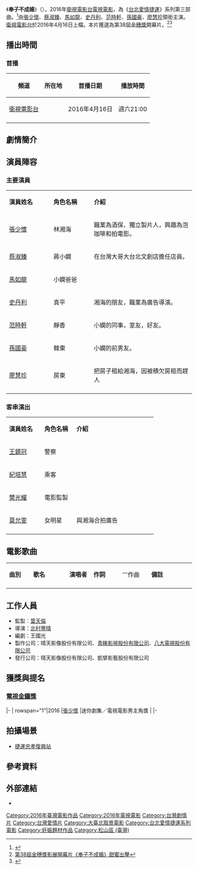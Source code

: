 {{Infobox Television
| show_name            = 奉子不成婚
| original_name        = The Thin Blue Lines
| image                =
| caption              = 
| show_name_2          = 
| genre                = [[電視電影|電視電影]]
| format               = 
| creator              = 
| director             = [[北村豐晴|北村豐晴]]
| writer               = 
| creative_director    = 
| presenter            =
| starring             = {{Nowrap begin}}[[張少懷|張少懷]]、[[蔡淑臻|蔡淑臻]]、[[馬如龍|馬如龍]]、<br>[[史丹利_(台灣)|史丹利]]、[[范時軒|范時軒]]、[[孫國豪|孫國豪]]、<br>[[廖慧珍|廖慧珍]]{{Nowrap end}}
| judges               = 
| voices               = 
| narrated             = 
| theme_music_composer = 
| opentheme            =
| endtheme             = 
| composer             = 
| country              = {{ROC-TW}}
| language             = [[國語|國語]]
| num_seasons          = <!-- or num_series -->
| num_episodes         = 
| list_episodes        = 
| slogan               = 
| executive_producer   = 
| supervising_producer = 
| producer             = 
| editor               = 
| location             = {{ROC-TW}}
| cinematography       =
| camera               = 
| runtime              = 90分鐘（含[[廣告|廣告]]）
| company              = [[晴天影像|晴天影像]]、[[青睞影視|青睞影視]]、[[八大電視|八大電視]]
| distributor          = 
| channel              = [[衛視電影台|衛視電影台]]
| picture_format       = 高畫質 1920X[[1080i|1080i]]電視電影
| audio_format         = [[立體聲|立體聲]]
| first_run            = {{TWN}}
| first_aired          = {{start date|2016|04|16}}
| last_aired           = {{end date|2016|04|16}}
| status               = 
| preceded_by          = 
| followed_by          = 
| related              =
| website              = 
| production_website   = 
| imdb_id              = 6478010
}}
《'''奉子不成婚'''》（{{lang-en|'''''The Thin Blue Lines'''''}}），2016年[[衛視電影台|衛視電影台]][[電視電影|電視電影]]，為《[[台北愛情捷運系列電影|台北愛情捷運]]》系列第三部曲。<ref>{{Cite web |url=http://www.epochtimes.com/b5/15/3/18/n4390251.htm |title=「台北愛情捷運」系列電影 今秋登場 |access-date=2016-03-19 |archive-date=2015-03-24 |archive-url=https://web.archive.org/web/20150324062237/http://www.epochtimes.com/b5/15/3/18/n4390251.htm |dead-url=no }}</ref>由[[張少懷|張少懷]]、[[蔡淑臻|蔡淑臻]]、[[馬如龍|馬如龍]]、[[史丹利_(台灣)|史丹利]]、[[范時軒|范時軒]]、[[孫國豪|孫國豪]]、[[廖慧珍|廖慧珍]]領銜主演。[[衛視電影台|衛視電影台]]於2016年4月16日上檔。本片獲選為第38屆[[金穗獎|金穗獎]]開幕片。<ref>[http://n.yam.com/yam/entertain/20160204/20160204542854.html 第38屆金穗獎影展開幕片《奉子不成婚》甜蜜出擊]</ref><ref>{{Cite web |url=http://tw.twent.chinayes.com/Content/20160229/KM4SREL5LGVHS.shtml |title=第38屆金穗獎 新銳新視力 |access-date=2016-03-19 |archive-date=2016-03-29 |archive-url=https://web.archive.org/web/20160329061403/http://tw.twent.chinayes.com/Content/20160229/KM4SREL5LGVHS.shtml |dead-url=yes }}</ref>

== 播出時間 ==
=== 首播 ===
{{UTC+8}}
{| class="wikitable" style="text-align:center"
|-  
! 頻道 || 所在地 || 首播日期 || 播放時間
|- 
|<center>[[衛視電影台|衛視電影台]]||<center>{{TWN}}||<center>2016年4月16日||<center>週六21:00
|-
|}

== 劇情簡介 ==

== 演員陣容 ==
=== 主要演員 ===
{|class="wikitable" width="60%"
|- style="background:#AFC7BA; color:snow" align=center
|style="width:22%"|'''演員姓名'''||style="width:20%"|'''角色名稱'''||style="width:50%"|'''介紹'''
|-
![[張少懷|張少懷]]
! 林湘海
| 職業為酒保、獨立製片人，興趣為泡咖啡和拍電影。
|-
![[蔡淑臻|蔡淑臻]]
! 蔣小嫻
| 在台灣大哥大台北文創店擔任店員。
|-
![[馬如龍|馬如龍]]
! 小嫻爸爸
| 
|-
![[史丹利_(台灣)|史丹利]]
! 真平
| 湘海的朋友，職業為廣告導演。
|-
![[范時軒|范時軒]]
! 靜香
| 小嫻的同事，室友，好友。
|-
![[孫國豪|孫國豪]]
! 韓東
|小嫻的前男友。
|-
![[廖慧珍|廖慧珍]]
! 房東
| 把房子租給湘海，因被積欠房租而趕人
|-
|}

=== 客串演出 ===
{|class="wikitable" width="60%"
|- style="background:#AFC7BA; color:snow" align=center
|style="width:22%"|'''演員姓名'''||style="width:20%"|'''角色名稱'''||style="width:50%"|'''介紹'''
|-
![[王鏡冠|王鏡冠]]
! 警察
| 
|-
![[紀培慧|紀培慧]]
! 乘客
| 
|-
![[樊光耀|樊光耀]]
! 電影監製
| 
|-
![[莫允雯|莫允雯]]
! 女明星
|與湘海合拍廣告
|-
|}

== 電影歌曲 ==
{|class="wikitable" style="text-align:center;width:80%"
|- style="width:100%; background:green; color:snow"
|style="width:10%"|'''曲別'''||style="width:15%"|'''歌名'''||style="width:10%"|'''演唱者'''||style="width:12%"|'''作詞'''||style="width:12%"|'''作曲||style="width:18%"|'''備註'''
|-
|}

== 工作人員 ==
*監製：[[葉天倫|葉天倫]]
*導演：[[北村豐晴|北村豐晴]]
*編劇：王國光
*製作公司：晴天影像股份有限公司、[[青睞影視|青睞影視股份有限公司]]、[[八大電視|八大電視股份有限公司]]
*發行公司：晴天影像股份有限公司、凱擘影藝股份有限公司

== 獲獎與提名 ==
=== [[第51屆金鐘獎|電視金鐘獎]] ===
{{awards table}}
|-
| rowspan="1"|2016
|[[張少懷|張少懷]]
|迷你劇集／電視電影男主角獎
|{{nom}}
|-
{{end}}

== 拍攝場景 ==
* [[捷運忠孝復興站|捷運忠孝復興站]]

== 參考資料 ==
{{reflist}}

== 外部連結 ==
* {{facebook|METROofLOVE|台北愛情捷運系列電影}}

{{電視節目的變遷
|電視台={{flagicon|Taiwan}} [[衛視電影台|衛視電影台]]
|播放檔次=週六21:00
|節目名稱=奉子不成婚<br>（2016年4月16日）
|上一節目=[[傻瓜與睡美人|傻瓜與睡美人]]<br>（2016年4月9日）
|下一節目=[[鮮肉老爸|鮮肉老爸]]<br>（2016年4月23日）
}}
[[Category:2016年臺灣電影作品|Category:2016年臺灣電影作品]]
[[Category:2016年電視電影|Category:2016年電視電影]]
[[Category:台灣劇情片|Category:台灣劇情片]]
[[Category:台灣愛情片|Category:台灣愛情片]]
[[Category:大臺北取景電影|Category:大臺北取景電影]]
[[Category:台北愛情捷運系列電影|Category:台北愛情捷運系列電影]]
[[Category:妊娠題材作品|Category:妊娠題材作品]]
[[Category:松山區_(臺灣)|Category:松山區 (臺灣)]]